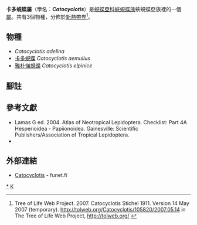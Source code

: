{{NoteTA
|G1=Butterfly
}}
{{Automatic Taxobox
| taxon = Catocyclotis
| image = Catocyclotis aemulius.JPG
| image_width = 300px
| image_caption = [[卡多蜆蝶|卡多蜆蝶]]<br />''Catocyclotis aemulius''
| authority = Stichel, 1911
| type_species = [[卡多蜆蝶|卡多蜆蝶]]<br />''Hesperia aemulius''
| type_species_authority = Fabricius, 1793
| subdivision_ranks = 物種
| subdivision = 
共3種，詳閱正文。
| synonyms =
}}

'''卡多蜆蝶屬'''（學名：'''''Catocyclotis'''''）是[[蜆蝶亞科|蜆蝶亞科]][[蛺蜆蝶族|蛺蜆蝶族]]蛺蜆蝶亞族裡的一個[[屬|屬]]。共有3個物種，分佈於[[新熱帶界|新熱帶界]]<ref>Tree of Life Web Project. 2007. Catocyclotis Stichel 1911. Version 14 May 2007 (temporary). http://tolweb.org/Catocyclotis/105820/2007.05.14 in The Tree of Life Web Project, http://tolweb.org/ {{Wayback|url=http://tolweb.org/ |date=20110515100516 }} {{en}}</ref>。

== 物種 ==
* ''Catocyclotis adelina''
* [[卡多蜆蝶|卡多蜆蝶]] ''Catocyclotis aemulius''
* [[雅朴悌蜆蝶|雅朴悌蜆蝶]] ''Catocyclotis elpinice''

== 腳註 ==
<references/>

== 參考文獻 ==
{{Commons category|Catocyclotis}}
{{Wikispecies|Catocyclotis}}
* Lamas G ed. 2004. Atlas of Neotropical Lepidoptera. Checklist: Part 4A Hesperioidea - Papiionoidea. Gainesville: Scientific Publishers/Association of Tropical Lepidoptera.
* {{Cite book | author = 寿建新, 周尧, 李宇飞 | title = 世界蝴蝶分類名錄 | location = 中國 | publisher = 陝西科學技術出版社 | date = 2006-04-01 | ISBN = 9787536936768}}

== 外部連結 ==
* [http://ftp.funet.fi/pub/sci/bio/life/insecta/lepidoptera/ditrysia/papilionoidea/riodinidae/catocyclotis/ Catocyclotis] - funet.fi

{{蜆蝶亞科}}
{{Taxonbar|from=Q1764304}}

[[Category:卡多蜆蝶屬|*]]
[[Category:蛺蜆蝶族|K]]
